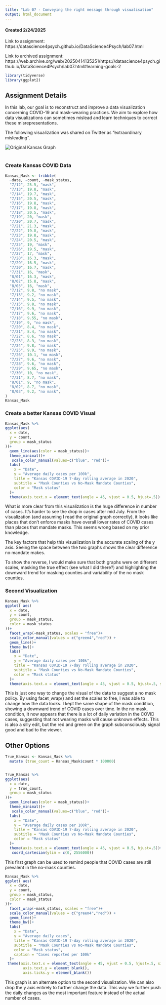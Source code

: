 ```yaml
---
title: "Lab 07 - Conveying the right message through visualisation"
output: html_document
---
```


#### Created 2/24/2025

Link to assignment: https://datascience4psych.github.io/DataScience4Psych/lab07.html

Link to archived assignment: https://web.archive.org/web/20250414135251/https://datascience4psych.github.io/DataScience4Psych/lab07.html#learning-goals-2

```r
library(tidyverse)
library(ggplot2)
```

## Assignment Details

In this lab, our goal is to reconstruct and improve a data visualization concerning COVID-19 and mask-wearing practices. We aim to explore how data visualizations can sometimes mislead and learn techniques to correct these misrepresentations.

The following visualization was shared on Twitter as “extraordinary misleading”.

![Original Kansas Graph](Original_Graph.png)
<br/> <br/>

### Create Kansas COVID Data

```r

Kansas_Mask <- tribble(
  ~date, ~count, ~mask_status,
  "7/12", 25.5, "mask",
  "7/13", 19.8, "mask",
  "7/14", 19.7, "mask",
  "7/15", 20.5, "mask",
  "7/16", 19.8, "mask",
  "7/17", 19.8, "mask",
  "7/18", 20.5, "mask",
  "7/19", 20, "mask",
  "7/20", 20.7, "mask",
  "7/21", 21.3, "mask",
  "7/22", 19.8, "mask",
  "7/23", 19.8, "mask",
  "7/24", 20.5, "mask",
  "7/25", 19, "mask",
  "7/26", 19.5, "mask",
  "7/27", 17, "mask",
  "7/28", 16.3, "mask",
  "7/29", 16.5, "mask",
  "7/30", 16.7, "mask",
  "7/31", 16, "mask",
  "8/01", 16.3, "mask",
  "8/02", 15.8, "mask",
  "8/03", 16, "mask",
  "7/12", 9.8, "no mask",
  "7/13", 9.2, "no mask",
  "7/14", 9.5, "no mask",
  "7/15", 9.8, "no mask",
  "7/16", 9.9, "no mask",
  "7/17", 9.6, "no mask",
  "7/18", 9.55, "no mask",
  "7/19", 9, "no mask",
  "7/20", 8.4, "no mask",
  "7/21", 8.4, "no mask",
  "7/22", 8.6, "no mask",
  "7/23", 8.3, "no mask",
  "7/24", 9.8, "no mask",
  "7/25", 9.9, "no mask",
  "7/26", 10.1, "no mask",
  "7/27", 9.6, "no mask",
  "7/28", 9.6, "no mask",
  "7/29", 9.65, "no mask",
  "7/30", 10, "no mask",
  "7/31", 8.7, "no mask",
  "8/01", 9, "no mask",
  "8/02", 8.7, "no mask",
  "8/03", 9.2, "no mask",
)
Kansas_Mask

```


### Create a better Kansas COVID Visual

```r

Kansas_Mask %>%
ggplot(aes(
  x = date,
  y = count,
  group = mask_status
))+
  geom_line(aes(color = mask_status))+
  theme_minimal()+
   scale_color_manual(values=c("blue", "red"))+
  labs(
    x = "Date",
    y = "Average daily cases per 100k",
    title = "Kansas COVID-19 7-day rolling average in 2020",
    subtitle = "Mask Counties vs No-Mask Mandate Counties",
    color = "Mask status"
  )+
  theme(axis.text.x = element_text(angle = 45, vjust = 0.5, hjust=.5))

```

What is more clear from this visualization is the huge difference in number of cases. It's harder to see the drop in cases after mid July. From the visualization (and assuming I read the original graph correctly), it looks like places that don't enforce masks have overall lower rates of COVID cases than places that mandate masks. This seems wrong based on my prior knowledge. 

The key factors that help this visualization is the accurate scaling of the y axis. Seeing the space between the two graphs shows the clear difference no mandate makes.

To show the reverse, I would make sure that both graphs were on different scales, masking the true effect (see what I did there?) and highlighting the downward trend for masking counties and variability of the no mask counties.



### Second Visualization

```r

Kansas_Mask %>%
ggplot( aes(
  x = date,
  y = count,
  group = mask_status,
  color = mask_status
))+
  facet_wrap(~mask_status, scales = "free")+
  scale_color_manual(values = c("green4","red")) +
  geom_line()+
  theme_bw()+
  labs(
    x = "Date",
    y = "Average daily cases per 100k",
    title = "Kansas COVID-19 7-day rolling average in 2020",
    subtitle = "Mask Counties vs No-Mask Mandate Counties",
    color = "Mask status"
  )+
  theme(axis.text.x = element_text(angle = 45, vjust = 0.5, hjust=.5, size = 8))

```

This is just one way to change the visual of the data to suggest a no mask policy. By using facet_wrap() and set the scales to free, I was able to change how the data looks. I kept the same shape of the mask condition, showing a downward trend of COVID cases over time. In the no mask, condition, it now appears that there is a lot of daily variation in the COVID cases, suggesting that not wearing masks will cause unknown effects. This is also a silly edit, but the red and green on the graph subconsciously signal good and bad to the viewer.


## Other Options


```r
True_Kansas <- Kansas_Mask %>%
  mutate (true_count = Kansas_Mask$count * 100000)


True_Kansas %>%
ggplot(aes(
  x = date,
  y = true_count,
  group = mask_status
))+
  geom_line(aes(color = mask_status))+
  theme_minimal()+
   scale_color_manual(values=c("blue", "red"))+
  labs(
    x = "Date",
    y = "Average daily cases per 100k",
    title = "Kansas COVID-19 7-day rolling average in 2020",
    subtitle = "Mask Counties vs No-Mask Mandate Counties",
    color = "Mask status"
  )+
  theme(axis.text.x = element_text(angle = 45, vjust = 0.5, hjust=.5))+ 
   coord_cartesian(ylim = c(0, 2556000))

```

This first graph can be used to remind people that COVID cases are still prevalent in the no-mask counties.


```r

Kansas_Mask %>%
ggplot( aes(
  x = date,
  y = count,
  group = mask_status,
  color = mask_status
))+
  facet_wrap(~mask_status, scales = "free")+
  scale_color_manual(values = c("green4","red")) +
  geom_line()+
  theme_bw()+
  labs(
    x = "Date",
    y = "Average daily cases",
    title = "Kansas COVID-19 7-day rolling average in 2020",
    subtitle = "Mask Counties vs No-Mask Mandate Counties",
    color = "Mask status",
    caption = "Cases reported per 100k"
  )+
 theme(axis.text.x = element_text(angle = 45, vjust = 0.5, hjust=.5, size = 8),
        axis.text.y = element_blank(),
        axis.ticks.y = element_blank())


```

This graph is an alternate option to the second visualization. We can also drop the y axis entirely to further change the data. This way we further push the daily changes as the most important feature instead of the actual number of cases.